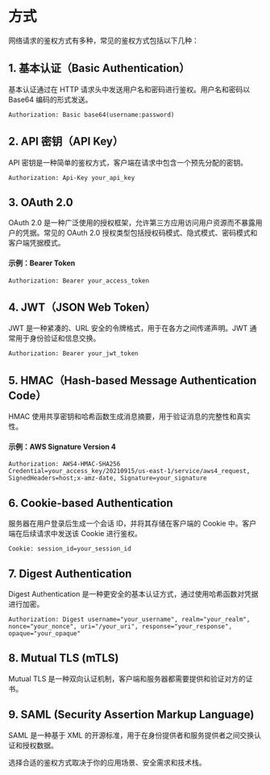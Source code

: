 # 方式

网络请求的鉴权方式有多种，常见的鉴权方式包括以下几种：

## 1. 基本认证（Basic Authentication）
基本认证通过在 HTTP 请求头中发送用户名和密码进行鉴权。用户名和密码以 Base64 编码的形式发送。

```http
Authorization: Basic base64(username:password)
```

## 2. API 密钥（API Key）
API 密钥是一种简单的鉴权方式，客户端在请求中包含一个预先分配的密钥。

```http
Authorization: Api-Key your_api_key
```

## 3. OAuth 2.0
OAuth 2.0 是一种广泛使用的授权框架，允许第三方应用访问用户资源而不暴露用户的凭据。常见的 OAuth 2.0 授权类型包括授权码模式、隐式模式、密码模式和客户端凭据模式。

#### 示例：Bearer Token
```http
Authorization: Bearer your_access_token
```

## 4. JWT（JSON Web Token）
JWT 是一种紧凑的、URL 安全的令牌格式，用于在各方之间传递声明。JWT 通常用于身份验证和信息交换。

```http
Authorization: Bearer your_jwt_token
```

## 5. HMAC（Hash-based Message Authentication Code）
HMAC 使用共享密钥和哈希函数生成消息摘要，用于验证消息的完整性和真实性。

#### 示例：AWS Signature Version 4
```http
Authorization: AWS4-HMAC-SHA256 Credential=your_access_key/20210915/us-east-1/service/aws4_request, SignedHeaders=host;x-amz-date, Signature=your_signature
```

## 6. Cookie-based Authentication
服务器在用户登录后生成一个会话 ID，并将其存储在客户端的 Cookie 中。客户端在后续请求中发送该 Cookie 进行鉴权。

```http
Cookie: session_id=your_session_id
```

## 7. Digest Authentication
Digest Authentication 是一种更安全的基本认证方式，通过使用哈希函数对凭据进行加密。

```http
Authorization: Digest username="your_username", realm="your_realm", nonce="your_nonce", uri="/your_uri", response="your_response", opaque="your_opaque"
```

## 8. Mutual TLS (mTLS)
Mutual TLS 是一种双向认证机制，客户端和服务器都需要提供和验证对方的证书。

## 9. SAML (Security Assertion Markup Language)
SAML 是一种基于 XML 的开源标准，用于在身份提供者和服务提供者之间交换认证和授权数据。

选择合适的鉴权方式取决于你的应用场景、安全需求和技术栈。